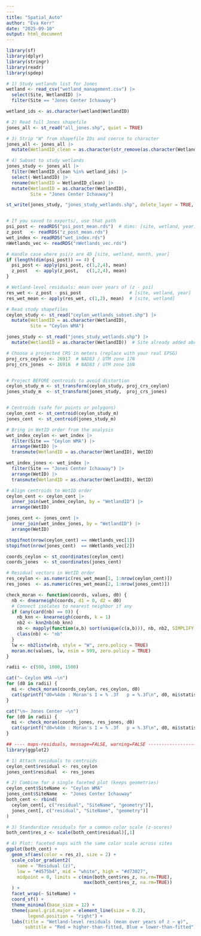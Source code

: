 ```yaml
---
---
title: "Spatial_Auto"
author: "Eva Kerr"
date: "2025-09-10"
output: html_document
---
```


```r
library(sf)
library(dplyr)
library(stringr)
library(readr)
library(spdep)
```

```r
# 1) Study wetlands list for Jones
wetland <- read_csv("wetland_management.csv") |>
  select(Site, WetlandID) |>
  filter(Site == "Jones Center Ichauway")

wetland_ids <- as.character(wetland$WetlandID)

# 2) Read full Jones shapefile
jones_all <- st_read("all_jones.shp", quiet = TRUE)

# 3) Strip "W" from shapefile IDs and coerce to character
jones_all <- jones_all |>
  mutate(WetlandID_clean = as.character(str_remove(as.character(WetlandID), "^W")))

# 4) Subset to study wetlands
jones_study <- jones_all |>
  filter(WetlandID_clean %in% wetland_ids) |>
  select(-WetlandID) |>
  rename(WetlandID = WetlandID_clean) |>
  mutate(WetlandID = as.character(WetlandID),
         Site = "Jones Center Ichauway")

st_write(jones_study, "jones_study_wetlands.shp", delete_layer = TRUE, quiet = TRUE)



```

```r
# If you saved to exports/, use that path
psi_post <- readRDS("psi_post_mean.rds")  # dims: [site, wetland, year] or [site, wetland]
z_post   <- readRDS("z_post_mean.rds")
wet_index <- readRDS("wet_index.rds")
nWetlands_vec <- readRDS("nWetlands_vec.rds")

# Handle case where psi/z are 4D [site, wetland, month, year]
if (length(dim(psi_post)) == 4) {
  psi_post <- apply(psi_post, c(1,2,4), mean)
  z_post   <- apply(z_post,   c(1,2,4), mean)
}

# Wetland-level residuals: mean over years of (z - psi)
res_wet <- z_post - psi_post                  # [site, wetland, year]
res_wet_mean <- apply(res_wet, c(1,2), mean)  # [site, wetland]

```

```r
# Read study shapefiles
ceylon_study <- st_read("ceylon_wetlands_subset.shp") |>
  mutate(WetlandID = as.character(WetlandID),
         Site = "Ceylon WMA")

jones_study <- st_read("jones_study_wetlands.shp") |>
  mutate(WetlandID = as.character(WetlandID))  # Site already added above

# Choose a projected CRS in meters (replace with your real EPSG)
proj_crs_ceylon <- 26917  # NAD83 / UTM zone 17N
proj_crs_jones  <- 26916  # NAD83 / UTM zone 16N


# Project BEFORE centroids to avoid distortion
ceylon_study_m <- st_transform(ceylon_study, proj_crs_ceylon)
jones_study_m  <- st_transform(jones_study,  proj_crs_jones)


# Centroids (safe for points or polygons)
ceylon_cent <- st_centroid(ceylon_study_m)
jones_cent  <- st_centroid(jones_study_m)

# Bring in WetID order from the analysis
wet_index_ceylon <- wet_index |>
  filter(Site == "Ceylon WMA") |>
  arrange(WetID) |>
  transmute(WetlandID = as.character(WetlandID), WetID)

wet_index_jones <- wet_index |>
  filter(Site == "Jones Center Ichauway") |>
  arrange(WetID) |>
  transmute(WetlandID = as.character(WetlandID), WetID)

# Align centroids to WetID order
ceylon_cent <- ceylon_cent |>
  inner_join(wet_index_ceylon, by = "WetlandID") |>
  arrange(WetID)

jones_cent <- jones_cent |>
  inner_join(wet_index_jones, by = "WetlandID") |>
  arrange(WetID)

stopifnot(nrow(ceylon_cent) == nWetlands_vec[1])
stopifnot(nrow(jones_cent)  == nWetlands_vec[2])

coords_ceylon <- st_coordinates(ceylon_cent)
coords_jones  <- st_coordinates(jones_cent)

# Residual vectors in WetID order
res_ceylon <- as.numeric(res_wet_mean[1, 1:nrow(ceylon_cent)])
res_jones  <- as.numeric(res_wet_mean[2, 1:nrow(jones_cent)])

```

```r
check_moran <- function(coords, values, d0) {
  nb <- dnearneigh(coords, d1 = 0, d2 = d0)
  # Connect isolates to nearest neighbor if any
  if (any(card(nb) == 0)) {
    nb_knn <- knearneigh(coords, k = 1)
    nb2 <- knn2nb(nb_knn)
    nb <- mapply(function(a,b) sort(unique(c(a,b))), nb, nb2, SIMPLIFY = FALSE)
    class(nb) <- "nb"
  }
  lw <- nb2listw(nb, style = "W", zero.policy = TRUE)
  moran.mc(values, lw, nsim = 999, zero.policy = TRUE)
}

radii <- c(500, 1000, 1500)

cat("— Ceylon WMA —\n")
for (d0 in radii) {
  mi <- check_moran(coords_ceylon, res_ceylon, d0)
  cat(sprintf("d0=%4dm : Moran's I = % .3f   p = %.3f\n", d0, mi$statistic, mi$p.value))
}

cat("\n— Jones Center —\n")
for (d0 in radii) {
  mi <- check_moran(coords_jones, res_jones, d0)
  cat(sprintf("d0=%4dm : Moran's I = % .3f   p = %.3f\n", d0, mi$statistic, mi$p.value))
}

```

```r
## ---- maps-residuals, message=FALSE, warning=FALSE ---------------------------
library(ggplot2)

# 1) Attach residuals to centroids
ceylon_cent$residual <- res_ceylon
jones_cent$residual  <- res_jones

# 2) Combine for a single faceted plot (keeps geometries)
ceylon_cent$SiteName <- "Ceylon WMA"
jones_cent$SiteName  <- "Jones Center Ichauway"
both_cent <- rbind(
  ceylon_cent[, c("residual", "SiteName", "geometry")],
  jones_cent[, c("residual", "SiteName", "geometry")]
)

# 3) Standardize residuals for a common color scale (z-scores)
both_cent$res_z <- scale(both_cent$residual)[,1]

# 4) Plot: faceted maps with the same color scale across sites
ggplot(both_cent) +
  geom_sf(aes(color = res_z), size = 2) +
  scale_color_gradient2(
    name = "Residual (z)",
    low = "#4575b4", mid = "white", high = "#d73027",
    midpoint = 0, limits = c(min(both_cent$res_z, na.rm=TRUE),
                             max(both_cent$res_z, na.rm=TRUE))
  ) +
  facet_wrap(~ SiteName) +
  coord_sf() +
  theme_minimal(base_size = 12) +
  theme(panel.grid.major = element_line(size = 0.2),
        legend.position = "right") +
  labs(title = "Wetland-level residuals (mean over years of z − ψ)",
       subtitle = "Red = higher-than-fitted, Blue = lower-than-fitted")

```

